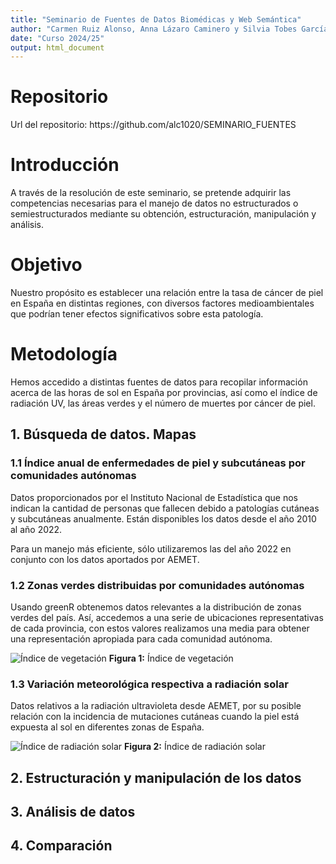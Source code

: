 ```yaml
---
title: "Seminario de Fuentes de Datos Biomédicas y Web Semántica"
author: "Carmen Ruiz Alonso, Anna Lázaro Caminero y Silvia Tobes García"
date: "Curso 2024/25"
output: html_document
---
```


# Repositorio

Url del repositorio: https://github.com/alc1020/SEMINARIO_FUENTES 

# Introducción

A través de la resolución de este seminario, se pretende adquirir las competencias necesarias para el manejo de datos no estructurados o semiestructurados mediante su obtención, estructuración, manipulación y análisis.

# Objetivo

Nuestro propósito es establecer una relación entre la tasa de cáncer de piel en España en distintas regiones, con diversos factores medioambientales que podrían tener efectos significativos sobre esta patología.

# Metodología

Hemos accedido a distintas fuentes de datos para recopilar información acerca de las horas de sol en España por provincias, así como el índice de radiación UV, las áreas verdes y el número de muertes por cáncer de piel.

## 1. Búsqueda de datos. Mapas

### 1.1 Índice anual de enfermedades de piel y subcutáneas por comunidades autónomas
Datos proporcionados por el Instituto Nacional de Estadística que nos indican la cantidad de personas que fallecen debido a patologías cutáneas y subcutáneas anualmente. Están disponibles los datos desde el año 2010 al año 2022.

Para un manejo más eficiente, sólo utilizaremos las del año 2022 en conjunto con los datos aportados por AEMET.

### 1.2 Zonas verdes distribuidas por comunidades autónomas
Usando greenR obtenemos datos relevantes a la distribución de zonas verdes del país. Así, accedemos a una serie de ubicaciones representativas de cada provincia, con estos valores realizamos una media para obtener una representación apropiada para cada comunidad autónoma. 


![Índice de vegetación](INPUT/mapas/indice_vegetacion.png)
**Figura 1:** Índice de vegetación


### 1.3 Variación meteorológica respectiva a radiación solar

Datos relativos a la radiación ultravioleta desde AEMET, por su posible relación con la incidencia de mutaciones cutáneas cuando la piel está expuesta al sol en diferentes zonas de España.

![Índice de radiación solar](INPUT/mapas/indice_radiacion.png)
**Figura 2:** Índice de radiación solar


## 2. Estructuración y manipulación de los datos


## 3. Análisis de datos

## 4. Comparación
